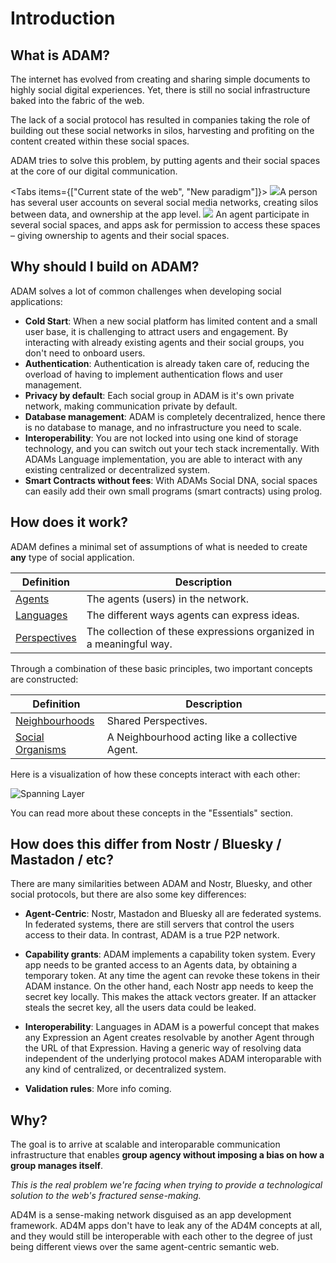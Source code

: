 
# Introduction

## What is ADAM?

The internet has evolved from creating and sharing simple documents to highly social digital experiences.
Yet, there is still no social infrastructure baked into the fabric of the web.

The lack of a social protocol has resulted in companies taking the role of building out these social networks
in silos, harvesting and profiting on the content created within these social spaces.

ADAM tries to solve this problem, by putting agents and their social spaces
at the core of our digital communication.

<Tabs items={["Current state of the web", "New paradigm"]}>
  <Tab>
    <img src="/images/web-a.png" />A person has several user accounts on several
    social media networks, creating silos between data, and ownership at the app
    level.
  </Tab>
  <Tab>
    <img src="/images/web-b.png" />
    An agent participate in several social spaces, and apps ask for permission to
    access these spaces – giving ownership to agents and their social spaces.
  </Tab>
</Tabs>

## Why should I build on ADAM?

ADAM solves a lot of common challenges when developing social applications:

- **Cold Start**: When a new social platform has limited content and a small user base, it is challenging to attract users and engagement. By interacting with already existing agents and their social groups, you don't need to onboard users.
- **Authentication**: Authentication is already taken care of, reducing the overload of having to implement authentication flows and user management.
- **Privacy by default**: Each social group in ADAM is it's own private network, making communication private by default.
- **Database management**: ADAM is completely decentralized, hence there is no database to manage, and no infrastructure you need to scale.
- **Interoperability**: You are not locked into using one kind of storage technology,
  and you can switch out your tech stack incrementally. With ADAMs Language implementation, you are able to interact with any existing centralized or decentralized system.
- **Smart Contracts without fees**: With ADAMs Social DNA, social spaces can easily add their own small programs (smart contracts) using prolog.

## How does it work?

ADAM defines a minimal set of assumptions of what is needed to create **any** type of social application.

| Definition                               | Description                                                        |
| ---------------------------------------- | ------------------------------------------------------------------ |
| [Agents](/agents)             | The agents (users) in the network.                                 |
| [Languages](/languages)       | The different ways agents can express ideas.                       |
| [Perspectives](/perspectives) | The collection of these expressions organized in a meaningful way. |

Through a combination of these basic principles, two important concepts are constructed:

| Definition                                | Description                                     |
| ----------------------------------------- | ----------------------------------------------- |
| [Neighbourhoods](/agents)      | Shared Perspectives.                            |
| [Social Organisms](/languages) | A Neighbourhood acting like a collective Agent. |

Here is a visualization of how these concepts interact with each other:

![Spanning Layer](/images/spanning-layer.png)

You can read more about these concepts in the "Essentials" section.

## How does this differ from Nostr / Bluesky / Mastadon / etc?

There are many similarities between ADAM and Nostr, Bluesky, and other social protocols,
but there are also some key differences:

- **Agent-Centric**: Nostr, Mastadon and Bluesky all are federated systems. In
  federated systems, there are still servers that control the users access to their data.
  In contrast, ADAM is a true P2P network.

- **Capability grants**: ADAM implements a capability token system. Every app needs to be granted access
  to an Agents data, by obtaining a temporary token. At any
  time the agent can revoke these tokens in their ADAM instance. On the other hand,
  each Nostr app needs to keep the secret key locally. This makes the attack vectors
  greater. If an attacker steals the secret key, all the users data could be leaked.

- **Interoperability**: Languages in ADAM is a powerful concept that makes any Expression an Agent creates resolvable by
  another Agent through the URL of that Expression. Having a generic way of resolving data independent of the underlying
  protocol makes ADAM interoparable with any kind of centralized, or decentralized system.

- **Validation rules**: More info coming.

## Why?

The goal is to arrive at scalable and interoparable communication infrastructure
that enables **group agency without imposing a bias on how a group manages itself**.

_This is the real problem we're facing when trying to provide a
technological solution to the web's fractured sense-making._

AD4M is a sense-making network disguised as an app development framework.
AD4M apps don't have to leak any of the AD4M concepts at all,
and they would still be interoperable with each other to the degree
of just being different views over the same agent-centric semantic web.
